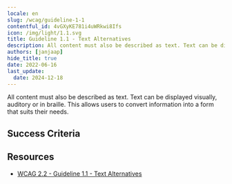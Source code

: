 ```yaml
---
locale: en
slug: /wcag/guideline-1-1
contentful_id: 4vGXyKE781i4uWRkwi8Ifs
icon: /img/light/1.1.svg
title: Guideline 1.1 - Text Alternatives
description: All content must also be described as text. Text can be displayed visually, auditory or in braille. This allows users to convert information into a form that suits their needs.
authors: [janjaap]
hide_title: true
date: 2022-06-16
last_update:
  date: 2024-12-18
---
```


<Hero
  title="Text Alternatives"
  image="/img/light/1.1.svg"
  alt="WCAG 1.1 icon"
  prefix="Guideline 1.1"
/>

All content must also be described as text. Text can be displayed visually, auditory or in braille. This allows users to convert information into a form that suits their needs.

## Success Criteria

<LinkList title="Success Criteria" isHighlighted={true}>
  <LinkListItem
    url="/en/guidelines/wcag/success-criterion-1-1-1"
    title="Success Criterion 1.1.1 - Non-text Content"
    label="Non-text Content"
    description="Ensure that alternative text is available for all content without text."
    image="/img/light/1.1.1.svg"
    alt="WCAG 1.1.1 icon"
  />
</LinkList>

## Resources

- [WCAG 2.2 - Guideline 1.1 - Text Alternatives](https://www.w3.org/TR/WCAG22/#text-alternatives)
